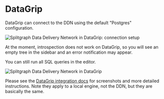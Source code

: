 # DataGrip

DataGrip can connect to the DDN using the default "Postgres" configuration.

![Splitgraph Data Delivery Network in DataGrip: connection setup](https://raw.githubusercontent.com/splitgraph/splitgraph.com/master/content/sql-client-instructions/images/datagrip-01.png)

At the moment, introspection does not work on DataGrip, so you will see an empty
tree in the sidebar and an error notification may appear.

You can still run all SQL queries in the editor.

![Splitgraph Data Delivery Network in DataGrip](https://raw.githubusercontent.com/splitgraph/splitgraph.com/master/content/sql-client-instructions/images/datagrip-02.png)

Please see the [DataGrip integration docs](/docs/integrating-splitgraph/datagrip)
for screenshots and more detailed instructions. Note they apply to a local
engine, not the DDN, but they are basically the same.
